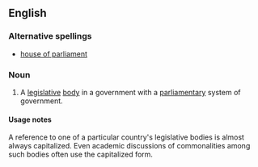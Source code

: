 ==English==

===Alternative spellings===
*[[house of parliament]]

===Noun===
{{en-noun|sg=[[House]] [[of]] [[Parliament]]|Houses of Parliament}}
# A [[legislative]] [[body]] in a government with a [[parliamentary]] system of government.

====Usage notes====
A reference to one of a particular country's legislative bodies is almost always capitalized. Even academic discussions of commonalities among such bodies often use the capitalized form.